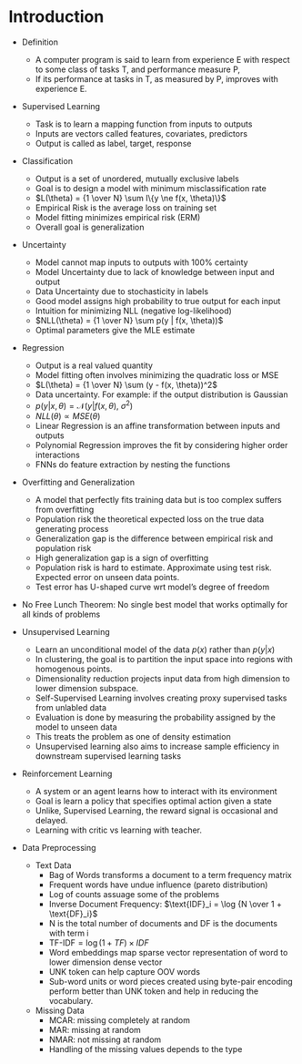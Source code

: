 # Introduction

-   Definition

    -   A computer program is said to learn from experience E with respect to some class of tasks T, and performance measure P,
    -   If its performance at tasks in T, as measured by P, improves with experience E.

- Supervised Learning
  -   Task is to learn a mapping function from inputs to outputs
  -   Inputs are vectors called features, covariates, predictors
  -   Output is called as label, target, response


-   Classification
    -   Output is a set of unordered, mutually exclusive labels
    -   Goal is to design a model with minimum misclassification rate
    -   $L(\theta) = {1 \over N} \sum I\{y \ne f(x, \theta)\}$
    -   Empirical Risk is the average loss on training set
    -   Model fitting minimizes empirical risk (ERM)
    -   Overall goal is generalization


-   Uncertainty
    -   Model cannot map inputs to outputs with 100% certainty
    -   Model Uncertainty due to lack of knowledge between input and output
    -   Data Uncertainty due to stochasticity in labels
    -   Good model assigns high probability to true output for each input
    -   Intuition for minimizing NLL (negative log-likelihood)
    -   $NLL(\theta) = {1 \over N} \sum p(y | f(x, \theta))$
    -   Optimal parameters give the MLE estimate


-   Regression
    -   Output is a real valued quantity
    -   Model fitting often involves minimizing the quadratic loss or MSE
    -   $L(\theta) = {1 \over N} \sum (y - f(x, \theta))^2$
    -   Data uncertainty. For example: if the output distribution is Gaussian
    -   $p(y | x, \theta) = \mathcal N(y | f(x, \theta), \ \sigma^2)$
    -   $NLL(\theta) \propto MSE(\theta)$
    -   Linear Regression is an affine transformation between inputs and outputs
    -   Polynomial Regression improves the fit by considering higher order interactions
    -   FNNs do feature extraction by nesting the functions


-   Overfitting and Generalization
    -   A model that perfectly fits training data but is too complex suffers from overfitting
    -   Population risk the theoretical expected loss on the true data generating process
    -   Generalization gap is the difference between empirical risk and population risk
    -   High generalization gap is a sign of overfitting
    -   Population risk is hard to estimate. Approximate using test risk. Expected error on unseen data points.
    -   Test error has U-shaped curve wrt model's degree of freedom


-   No Free Lunch Theorem: No single best model that works optimally for all kinds of problems

- Unsupervised Learning
  -   Learn an unconditional model of the data $p(x)$ rather than $p(y | x)$
  -   In clustering, the goal is to partition the input space into regions with homogenous points.
  -   Dimensionality reduction projects input data from high dimension to lower dimension subspace.
  -   Self-Supervised Learning involves creating proxy supervised tasks from unlabled data
  -   Evaluation is done by measuring the probability assigned by the model to unseen data
  -   This treats the problem as one of density estimation
  -   Unsupervised learning also aims to increase sample efficiency in downstream supervised learning tasks

- Reinforcement Learning
  -   A system or an agent learns how to interact with its environment
  -   Goal is learn a policy that specifies optimal action given a state
  -   Unlike, Supervised Learning, the reward signal is occasional and delayed.
  -   Learning with critic vs learning with teacher.

- Data Preprocessing
  -   Text Data
      -   Bag of Words transforms a document to a term frequency matrix
      -   Frequent words have undue influence (pareto distribution)
      -   Log of counts assuage some of the problems
      -   Inverse Document Frequency: $\text{IDF}_i = \log {N \over 1 + \text{DF}_i}$
      -   N is the total number of documents and DF is the documents with term i
      -   $\text{TF-IDF} = \log(1 + TF) \times IDF$
      -   Word embeddings map sparse vector representation of word to lower dimension dense vector
      -   UNK token can help capture OOV words
      -   Sub-word units or word pieces created using byte-pair encoding perform better than UNK token and help in reducing the vocabulary.

  -   Missing Data
      -   MCAR: missing completely at random
      -   MAR: missing at random
      -   NMAR: not missing at random
      -   Handling of the missing values depends to the type
